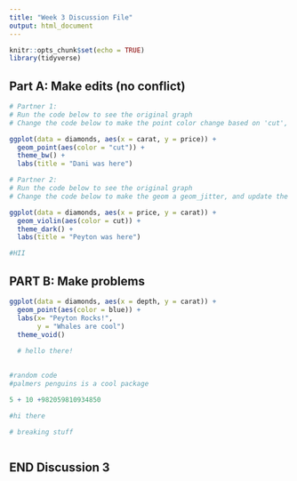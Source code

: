 ```yaml
---
title: "Week 3 Discussion File"
output: html_document
---
```


```r
knitr::opts_chunk$set(echo = TRUE)
library(tidyverse)
```

## Part A: Make edits (no conflict)

```r
# Partner 1: 
# Run the code below to see the original graph
# Change the code below to make the point color change based on 'cut', and update the theme to theme_bw(). Update the title to include your first name. 

ggplot(data = diamonds, aes(x = carat, y = price)) +
  geom_point(aes(color = "cut")) +
  theme_bw() +
  labs(title = "Dani was here")
```

```r
# Partner 2: 
# Run the code below to see the original graph
# Change the code below to make the geom a geom_jitter, and update the theme to theme_light. Update the title to include your first name. 

ggplot(data = diamonds, aes(x = price, y = carat)) +
  geom_violin(aes(color = cut)) +
  theme_dark() +
  labs(title = "Peyton was here")

#HII
```

## PART B: Make problems

```r

ggplot(data = diamonds, aes(x = depth, y = carat)) +
  geom_point(aes(color = blue)) +
  labs(x= "Peyton Rocks!", 
       y = "Whales are cool")
  theme_void()
  
  # hello there! 
  

#random code
#palmers penguins is a cool package 

```


```r


5 + 10 +982059810934850

#hi there 

# breaking stuff 



```

## END Discussion 3

